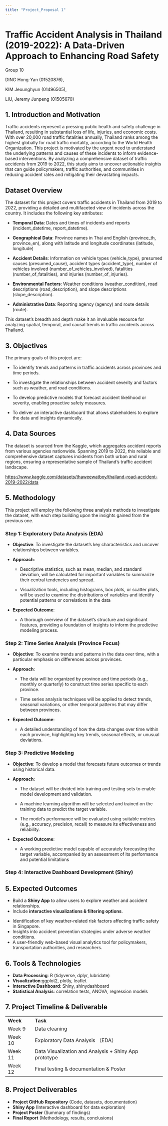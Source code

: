 ```yaml
---
title: "Project_Proposal 1"
---
```


# Traffic Accident Analysis in Thailand (2019-2022): A Data-Driven Approach to Enhancing Road Safety

Group 10 

DING Hong-Yan (01520876), 

KIM Jeounghyun (01496505),  

LIU, Jeremy Junpeng (01505670) 

## **1. Introduction and Motivation** 

Traffic accidents represent a pressing public health and safety challenge in Thailand, resulting in substantial loss of life, injuries, and economic costs. With over 20,000 road traffic fatalities annually, Thailand ranks among the highest globally for road traffic mortality, according to the World Health Organization. This project is motivated by the urgent need to understand the underlying patterns and causes of these incidents to inform evidence-based interventions. By analyzing a comprehensive dataset of traffic accidents from 2019 to 2022, this study aims to uncover actionable insights that can guide policymakers, traffic authorities, and communities in reducing accident rates and mitigating their devastating impacts.

## Dataset Overview

The dataset for this project covers traffic accidents in Thailand from 2019 to 2022, providing a detailed and multifaceted view of incidents across the country. It includes the following key attributes:

-   **Temporal Data**: Dates and times of incidents and reports (incident_datetime, report_datetime).

-   **Geographical Data**: Province names in Thai and English (province_th, province_en), along with latitude and longitude coordinates (latitude, longitude)

-   **Accident Details**: Information on vehicle types (vehicle_type), presumed causes (presumed_cause), accident types (accident_type), number of vehicles involved (number_of_vehicles_involved), fatalities (number_of_fatalities), and injuries (number_of_injuries).

-   **Environmental Factors**: Weather conditions (weather_condition), road descriptions (road_description), and slope descriptions (slope_description).

-   **Administrative Data**: Reporting agency (agency) and route details (route).

This dataset's breadth and depth make it an invaluable resource for analyzing spatial, temporal, and causal trends in traffic accidents across Thailand.

## **3. Objectives** 

The primary goals of this project are:

-   To identify trends and patterns in traffic accidents across provinces and time periods.

-   To investigate the relationships between accident severity and factors such as weather, and road conditions.

-   To develop predictive models that forecast accident likelihood or severity, enabling proactive safety measures.

-   To deliver an interactive dashboard that allows stakeholders to explore the data and insights dynamically.

## **4. Data Sources** 

The dataset is sourced from the Kaggle, which aggregates accident reports from various agencies nationwide. Spanning 2019 to 2022, this reliable and comprehensive dataset captures incidents from both urban and rural regions, ensuring a representative sample of Thailand's traffic accident landscape.

<https://www.kaggle.com/datasets/thaweewatboy/thailand-road-accident-2019-2022/data>

## 5. Methodology

This project will employ the following three analysis methods to investigate the dataset, with each step building upon the insights gained from the previous one.

### Step 1: Exploratory Data Analysis (EDA)

-   **Objective**: To investigate the dataset’s key characteristics and uncover relationships between variables.

-   **Approach**:

    -   Descriptive statistics, such as mean, median, and standard deviation, will be calculated for important variables to summarize their central tendencies and spread.

    -   Visualization tools, including histograms, box plots, or scatter plots, will be used to examine the distributions of variables and identify potential patterns or correlations in the data

-   **Expected Outcome**:

    -   A thorough overview of the dataset’s structure and significant features, providing a foundation of insights to inform the predictive modeling process.

### Step 2: Time Series Analysis (Province Focus)

-   **Objective**: To examine trends and patterns in the data over time, with a particular emphasis on differences across provinces.

-   **Approach**:

    -   The data will be organized by province and time periods (e.g., monthly or quarterly) to construct time series specific to each province.

    -   Time series analysis techniques will be applied to detect trends, seasonal variations, or other temporal patterns that may differ between provinces.

-   **Expected Outcome**:

    -   A detailed understanding of how the data changes over time within each province, highlighting key trends, seasonal effects, or unusual deviations.

### Step 3: Predictive Modeling

-   **Objective**: To develop a model that forecasts future outcomes or trends using historical data.

-   **Approach**:

    -   The dataset will be divided into training and testing sets to enable model development and validation.

    -   A machine learning algorithm will be selected and trained on the training data to predict the target variable.

    -   The model’s performance will be evaluated using suitable metrics (e.g., accuracy, precision, recall) to measure its effectiveness and reliability.

-   **Expected Outcome**:

    -   A working predictive model capable of accurately forecasting the target variable, accompanied by an assessment of its performance and potential limitations

### Step 4: Interactive Dashboard Development (Shiny)

## **5. Expected Outcomes**

-   Build a **Shiny App** to allow users to explore weather and accident relationships. 
-   Include **interactive visualizations & filtering options**. 

<!-- -->

-   Identification of key weather-related risk factors affecting traffic safety in Singapore. 
-   Insights into accident prevention strategies under adverse weather conditions. 
-   A user-friendly web-based visual analytics tool for policymakers, transportation authorities, and researchers. 

## **6. Tools & Technologies** 

-   **Data Processing**: R (tidyverse, dplyr, lubridate) 
-   **Visualization**:ggplot2, plotly, leaflet 
-   **Interactive Dashboard**: Shiny, shinydashboard 
-   **Statistical Analysis**: correlation tests, ANOVA, regression models 

## **7. Project Timeline & Deliverable** 

|           |                                                        |
|-----------|--------------------------------------------------------|
| **Week**  | **Task**                                               |
| Week 9    | Data cleaning                                          |
| Week 10   | Exploratory Data Analysis （EDA）                      |
| Week 11   | Data Visualization and Analysis + Shiny App prototype  |
| Week 12   | Final testing & documentation & Poster                 |

## **8. Project Deliverables** 

-   **Project GitHub Repository** (Code, datasets, documentation) 
-   **Shiny App** (Interactive dashboard for data exploration) 
-   **Project Poster** (Summary of findings) 
-   **Final Report** (Methodology, results, conclusions) 
